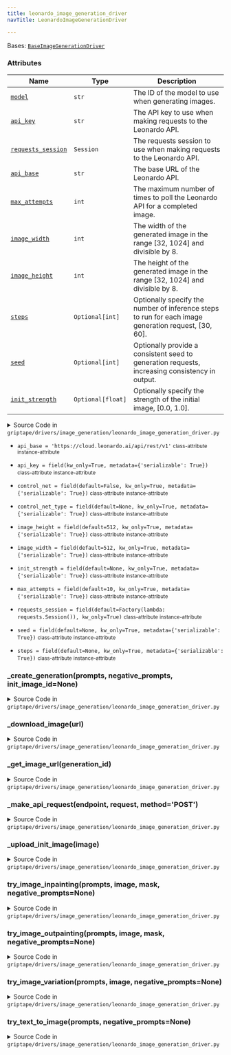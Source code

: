 ```yaml
---
title: leonardo_image_generation_driver
navTitle: LeonardoImageGenerationDriver

---
```


<span id="griptape.drivers.image_generation.leonardo_image_generation_driver.LeonardoImageGenerationDriver"></span>

Bases:
 [`BaseImageGenerationDriver`](./#griptape.drivers.image_generation.BaseImageGenerationDriver "BaseImageGenerationDriver (griptape.drivers.image_generation.BaseImageGenerationDriver)")

### Attributes

| Name                                                                                                                                                                                                                                                                                                                                                                                                                                                                                             | Type              | Description                                                                                                |
| ------------------------------------------------------------------------------------------------------------------------------------------------------------------------------------------------------------------------------------------------------------------------------------------------------------------------------------------------------------------------------------------------------------------------------------------------------------------------------------------------ | ----------------- | ---------------------------------------------------------------------------------------------------------- |
| <a href="./#griptape.drivers.image_generation.BaseImageGenerationDriver.model" title="model = field(kw_only=True, metadata={'serializable': True})           class-attribute       instance-attribute    (griptape.drivers.image_generation.leonardo_image_generation_driver.LeonardoImageGenerationDriver.model)"><code class="language-python">model</code></a>                                                                                                                                | `str`             | The ID of the model to use when generating images.<br/>                                                    |
| <a href="leonardo_image_generation_driver.mdx#griptape.drivers.image_generation.leonardo_image_generation_driver.LeonardoImageGenerationDriver.api_key" title="api_key = field(kw_only=True, metadata={'serializable': True})           class-attribute       instance-attribute    (griptape.drivers.image_generation.leonardo_image_generation_driver.LeonardoImageGenerationDriver.api_key)"><code class="language-python">api_key</code></a>                                                 | `str`             | The API key to use when making requests to the Leonardo API.<br/>                                          |
| <a href="leonardo_image_generation_driver.mdx#griptape.drivers.image_generation.leonardo_image_generation_driver.LeonardoImageGenerationDriver.requests_session" title="requests_session = field(default=Factory(lambda: requests.Session()), kw_only=True)           class-attribute       instance-attribute    (griptape.drivers.image_generation.leonardo_image_generation_driver.LeonardoImageGenerationDriver.requests_session)"><code class="language-python">requests_session</code></a> | `Session`         | The requests session to use when making requests to the Leonardo API.<br/>                                 |
| <a href="leonardo_image_generation_driver.mdx#griptape.drivers.image_generation.leonardo_image_generation_driver.LeonardoImageGenerationDriver.api_base" title="api_base = 'https://cloud.leonardo.ai/api/rest/v1'           class-attribute       instance-attribute    (griptape.drivers.image_generation.leonardo_image_generation_driver.LeonardoImageGenerationDriver.api_base)"><code class="language-python">api_base</code></a>                                                          | `str`             | The base URL of the Leonardo API.<br/>                                                                     |
| <a href="leonardo_image_generation_driver.mdx#griptape.drivers.image_generation.leonardo_image_generation_driver.LeonardoImageGenerationDriver.max_attempts" title="max_attempts = field(default=10, kw_only=True, metadata={'serializable': True})           class-attribute       instance-attribute    (griptape.drivers.image_generation.leonardo_image_generation_driver.LeonardoImageGenerationDriver.max_attempts)"><code class="language-python">max_attempts</code></a>                 | `int`             | The maximum number of times to poll the Leonardo API for a completed image.<br/>                           |
| <a href="leonardo_image_generation_driver.mdx#griptape.drivers.image_generation.leonardo_image_generation_driver.LeonardoImageGenerationDriver.image_width" title="image_width = field(default=512, kw_only=True, metadata={'serializable': True})           class-attribute       instance-attribute    (griptape.drivers.image_generation.leonardo_image_generation_driver.LeonardoImageGenerationDriver.image_width)"><code class="language-python">image_width</code></a>                    | `int`             | The width of the generated image in the range \[32, 1024] and divisible by 8.<br/>                         |
| <a href="leonardo_image_generation_driver.mdx#griptape.drivers.image_generation.leonardo_image_generation_driver.LeonardoImageGenerationDriver.image_height" title="image_height = field(default=512, kw_only=True, metadata={'serializable': True})           class-attribute       instance-attribute    (griptape.drivers.image_generation.leonardo_image_generation_driver.LeonardoImageGenerationDriver.image_height)"><code class="language-python">image_height</code></a>                | `int`             | The height of the generated image in the range \[32, 1024] and divisible by 8.<br/>                        |
| <a href="leonardo_image_generation_driver.mdx#griptape.drivers.image_generation.leonardo_image_generation_driver.LeonardoImageGenerationDriver.steps" title="steps = field(default=None, kw_only=True, metadata={'serializable': True})           class-attribute       instance-attribute    (griptape.drivers.image_generation.leonardo_image_generation_driver.LeonardoImageGenerationDriver.steps)"><code class="language-python">steps</code></a>                                           | `Optional[int]`   | Optionally specify the number of inference steps to run for each image generation request, \[30, 60].<br/> |
| <a href="leonardo_image_generation_driver.mdx#griptape.drivers.image_generation.leonardo_image_generation_driver.LeonardoImageGenerationDriver.seed" title="seed = field(default=None, kw_only=True, metadata={'serializable': True})           class-attribute       instance-attribute    (griptape.drivers.image_generation.leonardo_image_generation_driver.LeonardoImageGenerationDriver.seed)"><code class="language-python">seed</code></a>                                               | `Optional[int]`   | Optionally provide a consistent seed to generation requests, increasing consistency in output.<br/>        |
| <a href="leonardo_image_generation_driver.mdx#griptape.drivers.image_generation.leonardo_image_generation_driver.LeonardoImageGenerationDriver.init_strength" title="init_strength = field(default=None, kw_only=True, metadata={'serializable': True})           class-attribute       instance-attribute    (griptape.drivers.image_generation.leonardo_image_generation_driver.LeonardoImageGenerationDriver.init_strength)"><code class="language-python">init_strength</code></a>           | `Optional[float]` | Optionally specify the strength of the initial image, \[0.0, 1.0].<br/>                                    |

<details><summary>Source Code in <code>griptape&#47;drivers&#47;image_generation&#47;leonardo_image_generation_driver.py</code></summary>

```python
@define
class LeonardoImageGenerationDriver(BaseImageGenerationDriver):
    """Driver for the Leonardo image generation API.

    Details on Leonardo image generation parameters can be found here:
    https://docs.leonardo.ai/reference/creategeneration

    Attributes:
        model: The ID of the model to use when generating images.
        api_key: The API key to use when making requests to the Leonardo API.
        requests_session: The requests session to use when making requests to the Leonardo API.
        api_base: The base URL of the Leonardo API.
        max_attempts: The maximum number of times to poll the Leonardo API for a completed image.
        image_width: The width of the generated image in the range [32, 1024] and divisible by 8.
        image_height: The height of the generated image in the range [32, 1024] and divisible by 8.
        steps: Optionally specify the number of inference steps to run for each image generation request, [30, 60].
        seed: Optionally provide a consistent seed to generation requests, increasing consistency in output.
        init_strength: Optionally specify the strength of the initial image, [0.0, 1.0].
    """

    api_key: str = field(kw_only=True, metadata={"serializable": True})
    requests_session: requests.Session = field(default=Factory(lambda: requests.Session()), kw_only=True)
    api_base: str = "https://cloud.leonardo.ai/api/rest/v1"
    max_attempts: int = field(default=10, kw_only=True, metadata={"serializable": True})
    image_width: int = field(default=512, kw_only=True, metadata={"serializable": True})
    image_height: int = field(default=512, kw_only=True, metadata={"serializable": True})
    steps: Optional[int] = field(default=None, kw_only=True, metadata={"serializable": True})
    seed: Optional[int] = field(default=None, kw_only=True, metadata={"serializable": True})
    init_strength: Optional[float] = field(default=None, kw_only=True, metadata={"serializable": True})
    control_net: bool = field(default=False, kw_only=True, metadata={"serializable": True})
    control_net_type: Optional[Literal["POSE", "CANNY", "DEPTH"]] = field(
        default=None,
        kw_only=True,
        metadata={"serializable": True},
    )

    def try_text_to_image(self, prompts: list[str], negative_prompts: Optional[list[str]] = None) -> ImageArtifact:
        if negative_prompts is None:
            negative_prompts = []

        generation_id = self._create_generation(prompts=prompts, negative_prompts=negative_prompts)
        image_url = self._get_image_url(generation_id=generation_id)
        image_data = self._download_image(url=image_url)

        return ImageArtifact(
            value=image_data,
            format="png",
            width=self.image_width,
            height=self.image_height,
            meta={
                "model": self.model,
                "prompt": ", ".join(prompts),
            },
        )

    def try_image_variation(
        self,
        prompts: list[str],
        image: ImageArtifact,
        negative_prompts: Optional[list[str]] = None,
    ) -> ImageArtifact:
        if negative_prompts is None:
            negative_prompts = []

        init_image_id = self._upload_init_image(image)
        generation_id = self._create_generation(
            prompts=prompts,
            negative_prompts=negative_prompts,
            init_image_id=init_image_id,
        )
        image_url = self._get_image_url(generation_id=generation_id)
        image_data = self._download_image(url=image_url)

        return ImageArtifact(
            value=image_data,
            format="png",
            width=self.image_width,
            height=self.image_height,
            meta={
                "model": self.model,
                "prompt": ", ".join(prompts),
            },
        )

    def try_image_outpainting(
        self,
        prompts: list[str],
        image: ImageArtifact,
        mask: ImageArtifact,
        negative_prompts: Optional[list[str]] = None,
    ) -> ImageArtifact:
        raise NotImplementedError(f"{self.__class__.__name__} does not support outpainting")

    def try_image_inpainting(
        self,
        prompts: list[str],
        image: ImageArtifact,
        mask: ImageArtifact,
        negative_prompts: Optional[list[str]] = None,
    ) -> ImageArtifact:
        raise NotImplementedError(f"{self.__class__.__name__} does not support inpainting")

    def _upload_init_image(self, image: ImageArtifact) -> str:
        request = {"extension": image.mime_type.split("/")[1]}

        prep_response = self._make_api_request("/init-image", request=request)
        if prep_response is None or prep_response["uploadInitImage"] is None:
            raise Exception(f"failed to prepare init image: {prep_response}")

        fields = json.loads(prep_response["uploadInitImage"]["fields"])
        pre_signed_url = prep_response["uploadInitImage"]["url"]
        init_image_id = prep_response["uploadInitImage"]["id"]

        files = {"file": image.value}
        upload_response = requests.post(pre_signed_url, data=fields, files=files)
        if not upload_response.ok:
            raise Exception(f"failed to upload init image: {upload_response.text}")

        return init_image_id

    def _create_generation(
        self,
        prompts: list[str],
        negative_prompts: list[str],
        init_image_id: Optional[str] = None,
    ) -> str:
        prompt = ", ".join(prompts)
        negative_prompt = ", ".join(negative_prompts)
        request = {
            "prompt": prompt,
            "negative_prompt": negative_prompt,
            "width": self.image_width,
            "height": self.image_height,
            "num_images": 1,
            "modelId": self.model,
        }

        if init_image_id is not None:
            request["init_image_id"] = init_image_id

        if self.init_strength is not None:
            request["init_strength"] = self.init_strength

        if self.steps:
            request["num_inference_steps"] = self.steps

        if self.seed is not None:
            request["seed"] = self.seed

        if self.control_net:
            request["controlNet"] = self.control_net
            request["controlNetType"] = self.control_net_type

        response = self._make_api_request("/generations", request=request)
        if response is None or response["sdGenerationJob"] is None:
            raise Exception(f"failed to create generation: {response}")

        return response["sdGenerationJob"]["generationId"]

    def _make_api_request(self, endpoint: str, request: dict, method: str = "POST") -> dict:
        url = f"{self.api_base}{endpoint}"
        headers = {"Authorization": f"Bearer {self.api_key}"}

        response = self.requests_session.request(url=url, method=method, json=request, headers=headers)
        if not response.ok:
            raise Exception(f"failed to make API request: {response.text}")

        return response.json()

    def _get_image_url(self, generation_id: str) -> str:
        for attempt in range(self.max_attempts):
            response = self.requests_session.get(
                url=f"{self.api_base}/generations/{generation_id}",
                headers={"Authorization": f"Bearer {self.api_key}"},
            ).json()

            if response["generations_by_pk"]["status"] == "PENDING":
                time.sleep(attempt + 1)
                continue

            return response["generations_by_pk"]["generated_images"][0]["url"]
        raise Exception("image generation failed to complete")

    def _download_image(self, url: str) -> bytes:
        response = self.requests_session.get(url=url, headers={"Authorization": f"Bearer {self.api_key}"})

        return response.content
```

</details>

-   `api_base = 'https://cloud.leonardo.ai/api/rest/v1'` <small>class-attribute</small> <small>instance-attribute</small>  <span id="griptape.drivers.image_generation.leonardo_image_generation_driver.LeonardoImageGenerationDriver.api_base"></span> 

-   `api_key = field(kw_only=True, metadata={'serializable': True})` <small>class-attribute</small> <small>instance-attribute</small>  <span id="griptape.drivers.image_generation.leonardo_image_generation_driver.LeonardoImageGenerationDriver.api_key"></span> 

-   `control_net = field(default=False, kw_only=True, metadata={'serializable': True})` <small>class-attribute</small> <small>instance-attribute</small>  <span id="griptape.drivers.image_generation.leonardo_image_generation_driver.LeonardoImageGenerationDriver.control_net"></span> 

-   `control_net_type = field(default=None, kw_only=True, metadata={'serializable': True})` <small>class-attribute</small> <small>instance-attribute</small>  <span id="griptape.drivers.image_generation.leonardo_image_generation_driver.LeonardoImageGenerationDriver.control_net_type"></span> 

-   `image_height = field(default=512, kw_only=True, metadata={'serializable': True})` <small>class-attribute</small> <small>instance-attribute</small>  <span id="griptape.drivers.image_generation.leonardo_image_generation_driver.LeonardoImageGenerationDriver.image_height"></span> 

-   `image_width = field(default=512, kw_only=True, metadata={'serializable': True})` <small>class-attribute</small> <small>instance-attribute</small>  <span id="griptape.drivers.image_generation.leonardo_image_generation_driver.LeonardoImageGenerationDriver.image_width"></span> 

-   `init_strength = field(default=None, kw_only=True, metadata={'serializable': True})` <small>class-attribute</small> <small>instance-attribute</small>  <span id="griptape.drivers.image_generation.leonardo_image_generation_driver.LeonardoImageGenerationDriver.init_strength"></span> 

-   `max_attempts = field(default=10, kw_only=True, metadata={'serializable': True})` <small>class-attribute</small> <small>instance-attribute</small>  <span id="griptape.drivers.image_generation.leonardo_image_generation_driver.LeonardoImageGenerationDriver.max_attempts"></span> 

-   `requests_session = field(default=Factory(lambda: requests.Session()), kw_only=True)` <small>class-attribute</small> <small>instance-attribute</small>  <span id="griptape.drivers.image_generation.leonardo_image_generation_driver.LeonardoImageGenerationDriver.requests_session"></span> 

-   `seed = field(default=None, kw_only=True, metadata={'serializable': True})` <small>class-attribute</small> <small>instance-attribute</small>  <span id="griptape.drivers.image_generation.leonardo_image_generation_driver.LeonardoImageGenerationDriver.seed"></span> 

-   `steps = field(default=None, kw_only=True, metadata={'serializable': True})` <small>class-attribute</small> <small>instance-attribute</small>  <span id="griptape.drivers.image_generation.leonardo_image_generation_driver.LeonardoImageGenerationDriver.steps"></span> 

<span id="griptape.drivers.image_generation.leonardo_image_generation_driver.LeonardoImageGenerationDriver._create_generation"></span>

### \_create_generation(prompts, negative_prompts, init_image_id=None)

<details><summary>Source Code in <code>griptape&#47;drivers&#47;image_generation&#47;leonardo_image_generation_driver.py</code></summary>

```python
def _create_generation(
    self,
    prompts: list[str],
    negative_prompts: list[str],
    init_image_id: Optional[str] = None,
) -> str:
    prompt = ", ".join(prompts)
    negative_prompt = ", ".join(negative_prompts)
    request = {
        "prompt": prompt,
        "negative_prompt": negative_prompt,
        "width": self.image_width,
        "height": self.image_height,
        "num_images": 1,
        "modelId": self.model,
    }

    if init_image_id is not None:
        request["init_image_id"] = init_image_id

    if self.init_strength is not None:
        request["init_strength"] = self.init_strength

    if self.steps:
        request["num_inference_steps"] = self.steps

    if self.seed is not None:
        request["seed"] = self.seed

    if self.control_net:
        request["controlNet"] = self.control_net
        request["controlNetType"] = self.control_net_type

    response = self._make_api_request("/generations", request=request)
    if response is None or response["sdGenerationJob"] is None:
        raise Exception(f"failed to create generation: {response}")

    return response["sdGenerationJob"]["generationId"]
```

</details>

<span id="griptape.drivers.image_generation.leonardo_image_generation_driver.LeonardoImageGenerationDriver._download_image"></span>

### \_download_image(url)

<details><summary>Source Code in <code>griptape&#47;drivers&#47;image_generation&#47;leonardo_image_generation_driver.py</code></summary>

```python
def _download_image(self, url: str) -> bytes:
    response = self.requests_session.get(url=url, headers={"Authorization": f"Bearer {self.api_key}"})

    return response.content
```

</details>

<span id="griptape.drivers.image_generation.leonardo_image_generation_driver.LeonardoImageGenerationDriver._get_image_url"></span>

### \_get_image_url(generation_id)

<details><summary>Source Code in <code>griptape&#47;drivers&#47;image_generation&#47;leonardo_image_generation_driver.py</code></summary>

```python
def _get_image_url(self, generation_id: str) -> str:
    for attempt in range(self.max_attempts):
        response = self.requests_session.get(
            url=f"{self.api_base}/generations/{generation_id}",
            headers={"Authorization": f"Bearer {self.api_key}"},
        ).json()

        if response["generations_by_pk"]["status"] == "PENDING":
            time.sleep(attempt + 1)
            continue

        return response["generations_by_pk"]["generated_images"][0]["url"]
    raise Exception("image generation failed to complete")
```

</details>

<span id="griptape.drivers.image_generation.leonardo_image_generation_driver.LeonardoImageGenerationDriver._make_api_request"></span>

### \_make_api_request(endpoint, request, method='POST')

<details><summary>Source Code in <code>griptape&#47;drivers&#47;image_generation&#47;leonardo_image_generation_driver.py</code></summary>

```python
def _make_api_request(self, endpoint: str, request: dict, method: str = "POST") -> dict:
    url = f"{self.api_base}{endpoint}"
    headers = {"Authorization": f"Bearer {self.api_key}"}

    response = self.requests_session.request(url=url, method=method, json=request, headers=headers)
    if not response.ok:
        raise Exception(f"failed to make API request: {response.text}")

    return response.json()
```

</details>

<span id="griptape.drivers.image_generation.leonardo_image_generation_driver.LeonardoImageGenerationDriver._upload_init_image"></span>

### \_upload_init_image(image)

<details><summary>Source Code in <code>griptape&#47;drivers&#47;image_generation&#47;leonardo_image_generation_driver.py</code></summary>

```python
def _upload_init_image(self, image: ImageArtifact) -> str:
    request = {"extension": image.mime_type.split("/")[1]}

    prep_response = self._make_api_request("/init-image", request=request)
    if prep_response is None or prep_response["uploadInitImage"] is None:
        raise Exception(f"failed to prepare init image: {prep_response}")

    fields = json.loads(prep_response["uploadInitImage"]["fields"])
    pre_signed_url = prep_response["uploadInitImage"]["url"]
    init_image_id = prep_response["uploadInitImage"]["id"]

    files = {"file": image.value}
    upload_response = requests.post(pre_signed_url, data=fields, files=files)
    if not upload_response.ok:
        raise Exception(f"failed to upload init image: {upload_response.text}")

    return init_image_id
```

</details>

<span id="griptape.drivers.image_generation.leonardo_image_generation_driver.LeonardoImageGenerationDriver.try_image_inpainting"></span>

### try_image_inpainting(prompts, image, mask, negative_prompts=None)

<details><summary>Source Code in <code>griptape&#47;drivers&#47;image_generation&#47;leonardo_image_generation_driver.py</code></summary>

```python
def try_image_inpainting(
    self,
    prompts: list[str],
    image: ImageArtifact,
    mask: ImageArtifact,
    negative_prompts: Optional[list[str]] = None,
) -> ImageArtifact:
    raise NotImplementedError(f"{self.__class__.__name__} does not support inpainting")
```

</details>

<span id="griptape.drivers.image_generation.leonardo_image_generation_driver.LeonardoImageGenerationDriver.try_image_outpainting"></span>

### try_image_outpainting(prompts, image, mask, negative_prompts=None)

<details><summary>Source Code in <code>griptape&#47;drivers&#47;image_generation&#47;leonardo_image_generation_driver.py</code></summary>

```python
def try_image_outpainting(
    self,
    prompts: list[str],
    image: ImageArtifact,
    mask: ImageArtifact,
    negative_prompts: Optional[list[str]] = None,
) -> ImageArtifact:
    raise NotImplementedError(f"{self.__class__.__name__} does not support outpainting")
```

</details>

<span id="griptape.drivers.image_generation.leonardo_image_generation_driver.LeonardoImageGenerationDriver.try_image_variation"></span>

### try_image_variation(prompts, image, negative_prompts=None)

<details><summary>Source Code in <code>griptape&#47;drivers&#47;image_generation&#47;leonardo_image_generation_driver.py</code></summary>

```python
def try_image_variation(
    self,
    prompts: list[str],
    image: ImageArtifact,
    negative_prompts: Optional[list[str]] = None,
) -> ImageArtifact:
    if negative_prompts is None:
        negative_prompts = []

    init_image_id = self._upload_init_image(image)
    generation_id = self._create_generation(
        prompts=prompts,
        negative_prompts=negative_prompts,
        init_image_id=init_image_id,
    )
    image_url = self._get_image_url(generation_id=generation_id)
    image_data = self._download_image(url=image_url)

    return ImageArtifact(
        value=image_data,
        format="png",
        width=self.image_width,
        height=self.image_height,
        meta={
            "model": self.model,
            "prompt": ", ".join(prompts),
        },
    )
```

</details>

<span id="griptape.drivers.image_generation.leonardo_image_generation_driver.LeonardoImageGenerationDriver.try_text_to_image"></span>

### try_text_to_image(prompts, negative_prompts=None)

<details><summary>Source Code in <code>griptape&#47;drivers&#47;image_generation&#47;leonardo_image_generation_driver.py</code></summary>

```python
def try_text_to_image(self, prompts: list[str], negative_prompts: Optional[list[str]] = None) -> ImageArtifact:
    if negative_prompts is None:
        negative_prompts = []

    generation_id = self._create_generation(prompts=prompts, negative_prompts=negative_prompts)
    image_url = self._get_image_url(generation_id=generation_id)
    image_data = self._download_image(url=image_url)

    return ImageArtifact(
        value=image_data,
        format="png",
        width=self.image_width,
        height=self.image_height,
        meta={
            "model": self.model,
            "prompt": ", ".join(prompts),
        },
    )
```

</details>
